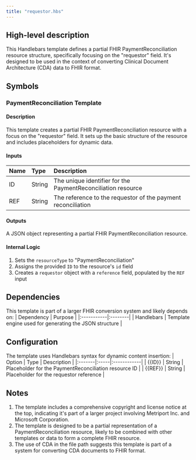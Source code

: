 ```yaml
---
title: "requestor.hbs"
---
```


## High-level description
This Handlebars template defines a partial FHIR PaymentReconciliation resource structure, specifically focusing on the "requestor" field. It's designed to be used in the context of converting Clinical Document Architecture (CDA) data to FHIR format.

## Symbols

### PaymentReconciliation Template
#### Description
This template creates a partial FHIR PaymentReconciliation resource with a focus on the "requestor" field. It sets up the basic structure of the resource and includes placeholders for dynamic data.

#### Inputs
| Name | Type | Description |
|:-----|:-----|:------------|
| ID | String | The unique identifier for the PaymentReconciliation resource |
| REF | String | The reference to the requestor of the payment reconciliation |

#### Outputs
A JSON object representing a partial FHIR PaymentReconciliation resource.

#### Internal Logic
1. Sets the `resourceType` to "PaymentReconciliation"
2. Assigns the provided `ID` to the resource's `id` field
3. Creates a `requestor` object with a `reference` field, populated by the `REF` input

## Dependencies
This template is part of a larger FHIR conversion system and likely depends on:
| Dependency | Purpose |
|:-----------|:--------|
| Handlebars | Template engine used for generating the JSON structure |

## Configuration
The template uses Handlebars syntax for dynamic content insertion:
| Option | Type | Description |
|:-------|:-----|:------------|
| {{ID}} | String | Placeholder for the PaymentReconciliation resource ID |
| {{REF}} | String | Placeholder for the requestor reference |

## Notes
1. The template includes a comprehensive copyright and license notice at the top, indicating it's part of a larger project involving Metriport Inc. and Microsoft Corporation.
2. The template is designed to be a partial representation of a PaymentReconciliation resource, likely to be combined with other templates or data to form a complete FHIR resource.
3. The use of CDA in the file path suggests this template is part of a system for converting CDA documents to FHIR format.